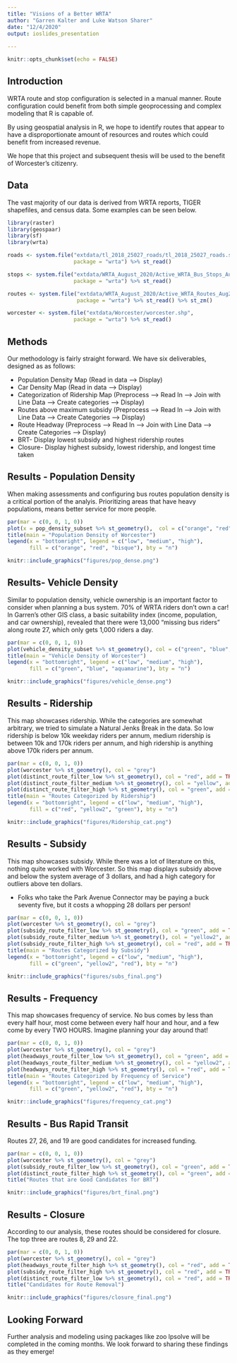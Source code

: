```yaml
---
title: "Visions of a Better WRTA"
author: "Garren Kalter and Luke Watson Sharer"
date: "12/4/2020"
output: ioslides_presentation
 
---
```



```r
knitr::opts_chunk$set(echo = FALSE)
```

## Introduction

WRTA route and stop configuration is selected in a manual manner. Route configuration
could benefit from both simple geoprocessing and complex modeling that R is capable of.

By using geospatial analysis in R, we hope to identify routes that appear to have 
a disproportionate amount of resources and routes which could benefit from
increased revenue.

We hope that this project and subsequent thesis will be used to the benefit
of Worcester's citizenry.


## Data

The vast majority of our data is derived from WRTA reports, TIGER shapefiles, and 
census data. Some examples can be seen below.


```r
library(raster)
library(geospaar)
library(sf)
library(wrta)

roads <- system.file("extdata/tl_2018_25027_roads/tl_2018_25027_roads.shp",
                     package = "wrta") %>% st_read() 

stops <- system.file("extdata/WRTA_August_2020/Active_WRTA_Bus_Stops_Aug2020.shp",
                     package = "wrta") %>% st_read()

routes <- system.file("extdata/WRTA_August_2020/Active_WRTA_Routes_Aug2020.shp",
                      package = "wrta") %>% st_read() %>% st_zm()

worcester <- system.file("extdata/Worcester/worcester.shp",
                     package = "wrta") %>% st_read()

```


## Methods

Our methodology is fairly straight forward. We have six deliverables, designed as 
as follows:

- Population Density Map (Read in data --> Display)
- Car Density Map (Read in data --> Display)
- Categorization of Ridership Map (Preprocess --> Read In --> Join with Line Data --> Create categories --> Display)
- Routes above maximum subsidy (Preprocess --> Read In --> Join with Line Data --> Create Categories --> Display)
- Route Headway (Preprocess --> Read In --> Join with Line Data --> Create Categories --> Display)
- BRT- Display lowest subsidy and highest ridership routes
- Closure- Display highest subsidy, lowest ridership, and longest time taken

## Results - Population Density
When making assessments and configuring bus routes population density is a critical 
portion of the analyis. Prioritizing areas that have heavy populations, means better
service for more people. 

```r

par(mar = c(0, 0, 1, 0)) 
plot(x = pop_density_subset %>% st_geometry(),  col = c("orange", "red", "bisque"))
title(main = "Population Density of Worcester")
legend(x = "bottomright", legend = c("low", "medium", "high"), 
       fill = c("orange", "red", "bisque"), bty = "n")

```

```r


knitr::include_graphics("figures/pop_dense.png")

```


## Results- Vehicle Density

Similar to population density, vehicle ownership is an important factor to consider
when planning a bus system.  70% of WRTA riders don't own a car! In Garren's other GIS
class, a basic suitability index (income, population, and car ownership), revealed that there were 13,000 "missing bus riders" along route 27, which only gets 1,000 riders a day.
```r
par(mar = c(0, 0, 1, 0)) 
plot(vehicle_density_subset %>% st_geometry(), col = c("green", "blue", "aquamarine"))
title(main = "Vehicle Density of Worcester")
legend(x = "bottomright", legend = c("low", "medium", "high"), 
       fill = c("green", "blue", "aquamarine"), bty = "n")
```


```r

knitr::include_graphics("figures/vehicle_dense.png")
```

## Results - Ridership
This map showcases ridership. While the categories are somewhat arbitrary, we
tried to simulate a Natural Jenks Break in the data. So low ridership is below 10k
weekday riders per annum, medium ridership is between 10k and 170k riders per annum,
and high ridership is anything above 170k riders per annum.

```r
par(mar = c(0, 0, 1, 0))
plot(worcester %>% st_geometry(), col = "grey")
plot(distinct_route_filter_low %>% st_geometry(), col = "red", add = TRUE)
plot(distinct_route_filter_medium %>% st_geometry(), col = "yellow", add = TRUE)
plot(distinct_route_filter_high %>% st_geometry(), col = "green", add = TRUE)
title(main = "Routes Categorized by Ridership")
legend(x = "bottomright", legend = c("low", "medium", "high"), 
       fill = c("red", "yellow2", "green"), bty = "n")
```


```r

knitr::include_graphics("figures/Ridership_cat.png")

```

## Results - Subsidy
This map showcases subsidy. While there was a lot of literature on this, nothing
quite worked with Worcester. So this map displays subsidy above and below the system average of 3 dollars, and had a high category for outliers above ten dollars. 

- Folks who take the Park Avenue Connector may be paying a buck seventy five, but it costs a whopping 28 dollars per person!

```r
par(mar = c(0, 0, 1, 0))
plot(worcester %>% st_geometry(), col = "grey")
plot(subsidy_route_filter_low %>% st_geometry(), col = "green", add = TRUE)
plot(subsidy_route_filter_medium %>% st_geometry(), col = "yellow2", add = TRUE)
plot(subsidy_route_filter_high %>% st_geometry(), col = "red", add = TRUE)
title(main = "Routes Categorized by Subsidy")
legend(x = "bottomright", legend = c("low", "medium", "high"), 
       fill = c("green", "yellow2", "red"), bty = "n")
```


```r

knitr::include_graphics("figures/subs_final.png")

```

## Results - Frequency
This map showcases frequency of service. No bus comes by less than every half hour, 
most come between every half hour and hour, and a few come by every TWO HOURS. Imagine
planning your day around that!

```r
par(mar = c(0, 0, 1, 0))
plot(worcester %>% st_geometry(), col = "grey")
plot(headways_route_filter_low %>% st_geometry(), col = "green", add = TRUE)
plot(headways_route_filter_medium %>% st_geometry(), col = "yellow2", add = TRUE)
plot(headways_route_filter_high %>% st_geometry(), col = "red", add = TRUE)
title(main = "Routes Categorized by Frequency of Service")
legend(x = "bottomright", legend = c("low", "medium", "high"), 
       fill = c("green", "yellow2", "red"), bty = "n")
```


```r

knitr::include_graphics("figures/frequency_cat.png")
```


## Results - Bus Rapid Transit
Routes 27, 26, and 19 are good candidates for increased funding.

```r
par(mar = c(0, 0, 1, 0))
plot(worcester %>% st_geometry(), col = "grey")
plot(subsidy_route_filter_low %>% st_geometry(), col = "green", add = TRUE)
plot(distinct_route_filter_high %>% st_geometry(), col = "green", add = TRUE)
title("Routes that are Good Candidates for BRT")

```


```r

knitr::include_graphics("figures/brt_final.png")

```

## Results - Closure

According to our analysis, these routes should be considered for closure. The top three
are routes 8, 29 and 22.

```r
par(mar = c(0, 0, 1, 0))
plot(worcester %>% st_geometry(), col = "grey")
plot(headways_route_filter_high %>% st_geometry(), col = "red", add = TRUE)
plot(subsidy_route_filter_high %>% st_geometry(), col = "red", add = TRUE)
plot(distinct_route_filter_low %>% st_geometry(), col = "red", add = TRUE)
title("Candidates for Route Removal")
```

```r


knitr::include_graphics("figures/closure_final.png")

```

## Looking Forward

Further analysis and modeling using packages like zoo lpsolve will be completed in the coming months. We look forward to sharing these findings as they emerge! 



